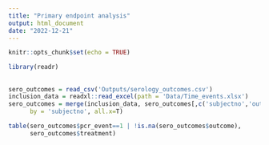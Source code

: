 ```yaml
---
title: "Primary endpoint analysis"
output: html_document
date: "2022-12-21"
---
```


```r
knitr::opts_chunk$set(echo = TRUE)

library(readr)
```

## 



```r
sero_outcomes = read_csv('Outputs/serology_outcomes.csv')
inclusion_data = readxl::read_excel(path = 'Data/Time_events.xlsx')
sero_outcomes = merge(inclusion_data, sero_outcomes[,c('subjectno','outcome','type_data')],
      by = 'subjectno', all.x=T)

table(sero_outcomes$pcr_event==1 | !is.na(sero_outcomes$outcome),
      sero_outcomes$treatment)

```


